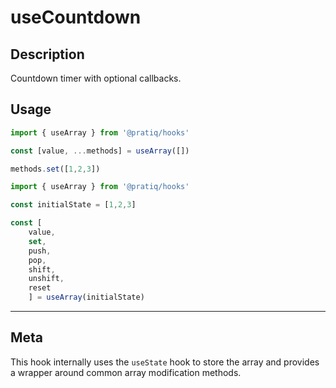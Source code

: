 <BrowserOnly />


# useCountdown






## Description

Countdown timer with optional callbacks. 






## Usage

<Tabs>

<TabItem value='simple' label='Simple'>

```js 
import { useArray } from '@pratiq/hooks'

const [value, ...methods] = useArray([])

methods.set([1,2,3])
```

</TabItem>

<TabItem value='advanced' label='Advanced'>

```js
import { useArray } from '@pratiq/hooks'

const initialState = [1,2,3]

const [
    value, 
    set, 
    push, 
    pop, 
    shift, 
    unshift,
    reset
    ] = useArray(initialState)
```

</TabItem>

</Tabs>








--------------------------------------------------------------------------------

## Meta

This hook internally uses the `useState` hook to store the array and provides 
a wrapper around common array modification methods.